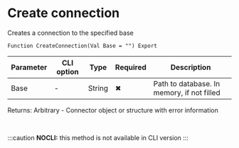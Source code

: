 ﻿---
sidebar_position: 1
---


# Create connection 
 Creates a connection to the specified base



`Function CreateConnection(Val Base = "") Export`

  | Parameter | CLI option | Type | Required | Description |
  |-|-|-|-|-|
  | Base | - | String | &#x2716; | Path to database. In memory, if not filled |

  
  Returns:  Arbitrary - Connector object or structure with error information

<br/>


:::caution
**NOCLI:** this method is not available in CLI version
:::
<br/>



```bsl title="1C:Enterprise/OneScript code example"

```
 




